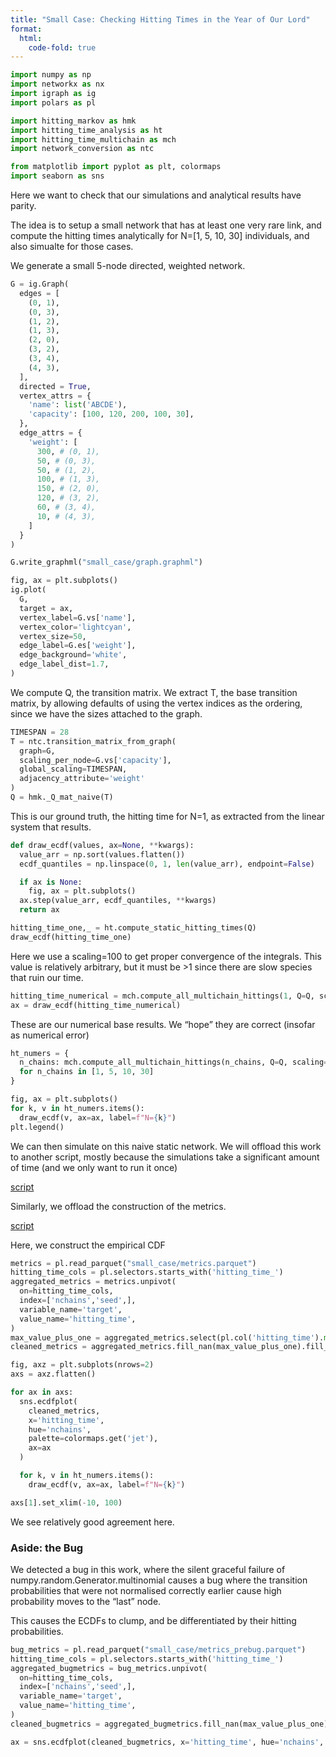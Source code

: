 ```yaml
---
title: "Small Case: Checking Hitting Times in the Year of Our Lord"
format:
  html:
    code-fold: true
---
```


```python
import numpy as np
import networkx as nx
import igraph as ig
import polars as pl

import hitting_markov as hmk
import hitting_time_analysis as ht
import hitting_time_multichain as mch
import network_conversion as ntc

from matplotlib import pyplot as plt, colormaps
import seaborn as sns
```

Here we want to check that our simulations and analytical results have parity.

The idea is to setup a small network that has at least one very rare link, and compute the hitting times analytically for N=[1, 5, 10, 30] individuals, and also simualte for those cases.

We generate a small 5-node directed, weighted network.
```python
G = ig.Graph(
  edges = [
    (0, 1),
    (0, 3),
    (1, 2),
    (1, 3),
    (2, 0),
    (3, 2),
    (3, 4),
    (4, 3),
  ],
  directed = True,
  vertex_attrs = {
    'name': list('ABCDE'),
    'capacity': [100, 120, 200, 100, 30],
  },
  edge_attrs = {
    'weight': [
      300, # (0, 1),
      50, # (0, 3),
      50, # (1, 2),
      100, # (1, 3),
      150, # (2, 0),
      120, # (3, 2),
      60, # (3, 4),
      10, # (4, 3),
    ]
  }
)

G.write_graphml("small_case/graph.graphml")

fig, ax = plt.subplots()
ig.plot(
  G,
  target = ax,
  vertex_label=G.vs['name'],
  vertex_color='lightcyan',
  vertex_size=50,
  edge_label=G.es['weight'],
  edge_background='white',
  edge_label_dist=1.7,
)
```

We compute Q, the transition matrix.
We extract T, the base transition matrix, by allowing defaults of using the vertex indices as the ordering, since we have the sizes attached to the graph.
```python
TIMESPAN = 28
T = ntc.transition_matrix_from_graph(
  graph=G,
  scaling_per_node=G.vs['capacity'],
  global_scaling=TIMESPAN,
  adjacency_attribute='weight'
)
Q = hmk._Q_mat_naive(T)
```

This is our ground truth, the hitting time for N=1, as extracted from the linear system that results.
```python
def draw_ecdf(values, ax=None, **kwargs):
  value_arr = np.sort(values.flatten())
  ecdf_quantiles = np.linspace(0, 1, len(value_arr), endpoint=False)

  if ax is None:
    fig, ax = plt.subplots()
  ax.step(value_arr, ecdf_quantiles, **kwargs)
  return ax
```

```python
hitting_time_one,_ = ht.compute_static_hitting_times(Q)
draw_ecdf(hitting_time_one)
```

Here we use a scaling=100 to get proper convergence of the integrals. This value is relatively arbitrary, but it must be >1 since there are slow species that ruin our time.
```python
hitting_time_numerical = mch.compute_all_multichain_hittings(1, Q=Q, scaling=100)
ax = draw_ecdf(hitting_time_numerical)
```

These are our numerical base results. We "hope" they are correct (insofar as numerical error)
```python
ht_numers = {
  n_chains: mch.compute_all_multichain_hittings(n_chains, Q=Q, scaling=100)
  for n_chains in [1, 5, 10, 30]
}

fig, ax = plt.subplots()
for k, v in ht_numers.items():
  draw_ecdf(v, ax=ax, label=f"N={k}")
plt.legend()
```

We can then simulate on this naive static network.
We will offload this work to another script, mostly because the simulations take a significant amount of time (and we only want to run it once)

[script](small_case_sims.py)

Similarly, we offload the construction of the metrics.

[script](small_case_sim_analysis.py)

Here, we construct the empirical CDF
```python
metrics = pl.read_parquet("small_case/metrics.parquet")
hitting_time_cols = pl.selectors.starts_with('hitting_time_')
aggregated_metrics = metrics.unpivot(
  on=hitting_time_cols,
  index=['nchains','seed',],
  variable_name='target',
  value_name='hitting_time',
)
max_value_plus_one = aggregated_metrics.select(pl.col('hitting_time').max()).item() + 1
cleaned_metrics = aggregated_metrics.fill_nan(max_value_plus_one).fill_null(max_value_plus_one)

fig, axz = plt.subplots(nrows=2)
axs = axz.flatten()

for ax in axs:
  sns.ecdfplot(
    cleaned_metrics, 
    x='hitting_time', 
    hue='nchains', 
    palette=colormaps.get('jet'),
    ax=ax
  )

  for k, v in ht_numers.items():
    draw_ecdf(v, ax=ax, label=f"N={k}")

axs[1].set_xlim(-10, 100)

```

We see relatively good agreement here.

### Aside: the Bug

We detected a bug in this work, where the silent graceful failure of numpy.random.Generator.multinomial causes a bug where the transition probabilities that were not normalised correctly earlier cause high probability moves to the "last" node. 

This causes the ECDFs to clump, and be differentiated by their hitting probabilities.

```python
bug_metrics = pl.read_parquet("small_case/metrics_prebug.parquet")
hitting_time_cols = pl.selectors.starts_with('hitting_time_')
aggregated_bugmetrics = bug_metrics.unpivot(
  on=hitting_time_cols,
  index=['nchains','seed',],
  variable_name='target',
  value_name='hitting_time',
)
cleaned_bugmetrics = aggregated_bugmetrics.fill_nan(max_value_plus_one).fill_null(max_value_plus_one)

ax = sns.ecdfplot(cleaned_bugmetrics, x='hitting_time', hue='nchains', palette=colormaps.get('jet'))
```